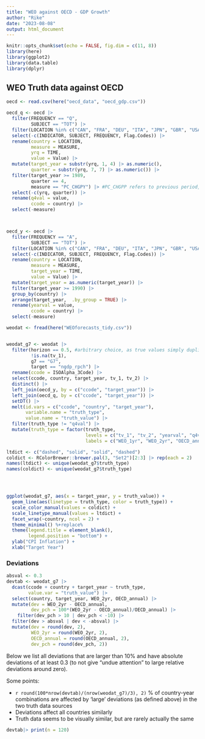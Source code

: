 ```yaml
---
title: "WEO against OECD - GDP Growth"
author: "Rike"
date: "2023-08-08"
output: html_document
---
```


```r
knitr::opts_chunk$set(echo = FALSE, fig.dim = c(11, 8))
library(here)
library(ggplot2)
library(data.table)
library(dplyr)
```

## WEO Truth data against OECD

```r
oecd <- read.csv(here("oecd_data", "oecd_gdp.csv"))

oecd_q <- oecd |> 
  filter(FREQUENCY == "Q",
         SUBJECT == "TOT") |>
  filter(LOCATION %in% c("CAN", "FRA", "DEU", "ITA", "JPN", "GBR", "USA")) |>
  select(-c(INDICATOR, SUBJECT, FREQUENCY, Flag.Codes)) |>
  rename(country = LOCATION,
         measure = MEASURE,
         yrq = TIME,
         value = Value) |>
  mutate(target_year = substr(yrq, 1, 4) |> as.numeric(),
         quarter = substr(yrq, 7, 7) |> as.numeric()) |>
  filter(target_year >= 1989,
         quarter == 4,
         measure == "PC_CHGPY") |> #PC_CHGPP refers to previous period, PC_CHGPY refers to same period previous year
  select(-c(yrq, quarter)) |>
  rename(q4val = value,
         ccode = country) |>
  select(-measure)



oecd_y <- oecd |> 
  filter(FREQUENCY == "A",
         SUBJECT == "TOT") |>
  filter(LOCATION %in% c("CAN", "FRA", "DEU", "ITA", "JPN", "GBR", "USA")) |>
  select(-c(INDICATOR, SUBJECT, FREQUENCY, Flag.Codes)) |>
  rename(country = LOCATION,
         measure = MEASURE,
         target_year = TIME,
         value = Value) |>
  mutate(target_year = as.numeric(target_year)) |>
  filter(target_year >= 1990) |>
  group_by(country) |>
  arrange(target_year,  .by_group = TRUE) |>
  rename(yearval = value,
         ccode = country) |>
  select(-measure)

weodat <- fread(here("WEOforecasts_tidy.csv"))


weodat_g7 <- weodat |>
  filter(horizon == 0.5, #arbitrary choice, as true values simply duplicate for each horizon
         !is.na(tv_1),
         g7 == "G7",
         target == "ngdp_rpch") |>
  rename(ccode = ISOAlpha_3Code) |>
  select(ccode, country, target_year, tv_1, tv_2) |>
  distinct() |>
  left_join(oecd_y, by = c("ccode", "target_year")) |>
  left_join(oecd_q, by = c("ccode", "target_year")) |>
  setDT() |>
  melt(id.vars = c("ccode", "country", "target_year"), 
       variable.name = "truth_type", 
       value.name = "truth_value") |>
  filter(truth_type != "q4val") |>
  mutate(truth_type = factor(truth_type, 
                             levels = c("tv_1", "tv_2", "yearval", "q4val"),
                             labels = c("WEO_1yr", "WEO_2yr", "OECD_annual", "OECD_q4q4")))

ltdict <- c("dashed", "solid", "solid", "dashed")
coldict <- RColorBrewer::brewer.pal(3, "Set2")[2:3] |> rep(each = 2)
names(ltdict) <- unique(weodat_g7$truth_type)
names(coldict) <- unique(weodat_g7$truth_type)




ggplot(weodat_g7, aes(x = target_year, y = truth_value)) +
  geom_line(aes(linetype = truth_type, color = truth_type)) +
  scale_color_manual(values = coldict) +
  scale_linetype_manual(values = ltdict) +
  facet_wrap(~country, ncol = 2) +
  theme_minimal() %+replace%
  theme(legend.title = element_blank(),
        legend.position = "bottom") +
  ylab("CPI Inflation") +
  xlab("Target Year")
```

### Deviations
```r
absval <- 0.3
devtab <- weodat_g7 |>
  dcast(ccode + country + target_year ~ truth_type,
        value.var = "truth_value") |>
  select(country, target_year, WEO_2yr, OECD_annual) |>
  mutate(dev = WEO_2yr - OECD_annual,
         dev_pch = 100*(WEO_2yr - OECD_annual)/OECD_annual) |>
    filter(dev_pch > 10 | dev_pch < -10) |>
  filter(dev > absval | dev < -absval) |>
  mutate(dev = round(dev, 2),
         WEO_2yr = round(WEO_2yr, 2),
         OECD_annual = round(OECD_annual, 2),
         dev_pch = round(dev_pch, 2))
``` 
Below we list all deviations that are larger than 10% and have absolute deviations of at least 0.3 (to not give "undue attention" to large relative deviations around zero).

Some points:

* `r round(100*nrow(devtab)/(nrow(weodat_g7)/3), 2)` % of country-year combinations are affected by 'large' deviations (as defined above) in the two truth data sources
* Deviations affect all countries similarly
* Truth data seems to be visually similar, but are rarely actually the same



```r
devtab|> print(n = 120)
```

